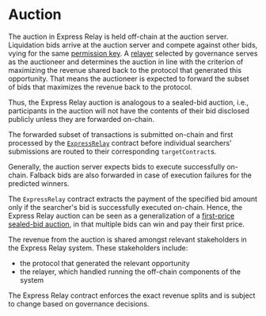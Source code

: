 # Auction

The auction in Express Relay is held off-chain at the auction server. 
Liquidation bids arrive at the auction server and compete against other bids, vying for the same [permission key](./permissioning.mdx). 
A [relayer](./relayer.mdx) selected by governance serves as the auctioneer and determines the auction in line with the criterion of maximizing the revenue shared back to the protocol that generated this opportunity. That means the auctioneer is expected to forward the subset of bids that maximizes the revenue back to the protocol.

Thus, the Express Relay auction is analogous to a sealed-bid auction, i.e., participants in the auction will not have the contents of their bid disclosed publicly unless they are forwarded on-chain.

The forwarded subset of transactions is submitted on-chain and first processed by the [`ExpressRelay`](https://github.com/pyth-network/per/blob/main/contracts/src/express-relay/ExpressRelay.sol) contract before individual searchers' submissions are routed to their corresponding `targetContract`s.

Generally, the auction server expects bids to execute successfully on-chain. Falback bids are also forwarded in case of execution failures for the predicted winners.

The `ExpressRelay` contract extracts the payment of the specified bid amount only if the searcher's bid is successfully executed on-chain. 
Hence, the Express Relay auction can be seen as a generalization of a [first-price sealed-bid auction](https://en.wikipedia.org/wiki/First-price_sealed-bid_auction), in that multiple bids can win and pay their first price.

The revenue from the auction is shared amongst relevant stakeholders in the Express Relay system. These stakeholders include:
- the protocol that generated the relevant opportunity
- the relayer, which handled running the off-chain components of the system

The Express Relay contract enforces the exact revenue splits and is subject to change based on governance decisions.